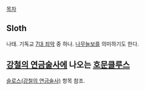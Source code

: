 [[목차]]

== Sloth ==
나태. 기독교 [[7대 죄악]] 중 하나. [[나무늘보]]를 의미하기도 한다.

== [[강철의 연금술사]]에 나오는 [[호문클루스]] ==
[[슬로스(강철의 연금술사)]] 항목 참조.
